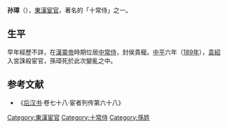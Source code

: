 '''孙璋'''（{{bd|2世纪||189年|catIdx=X}}），[[東漢|東漢]][[宦官|宦官]]，著名的「十常侍」之一。
==生平==
早年經歷不詳，在[[漢靈帝|漢靈帝]]時期位居[[中常侍|中常侍]]，封侯貴寵。[[中平|中平]]六年（[[189年|189年]]），[[袁紹|袁紹]]入宮誅殺宦官，孫璋死於此次變亂之中。

== 参考文献 ==
*《[[后汉书|后汉书]]·卷七十八·宦者列传第六十八》 
{{十常侍}}
[[Category:東漢宦官|Category:東漢宦官]]
[[Category:十常侍|Category:十常侍]]
[[Category:孫姓|Category:孫姓]]